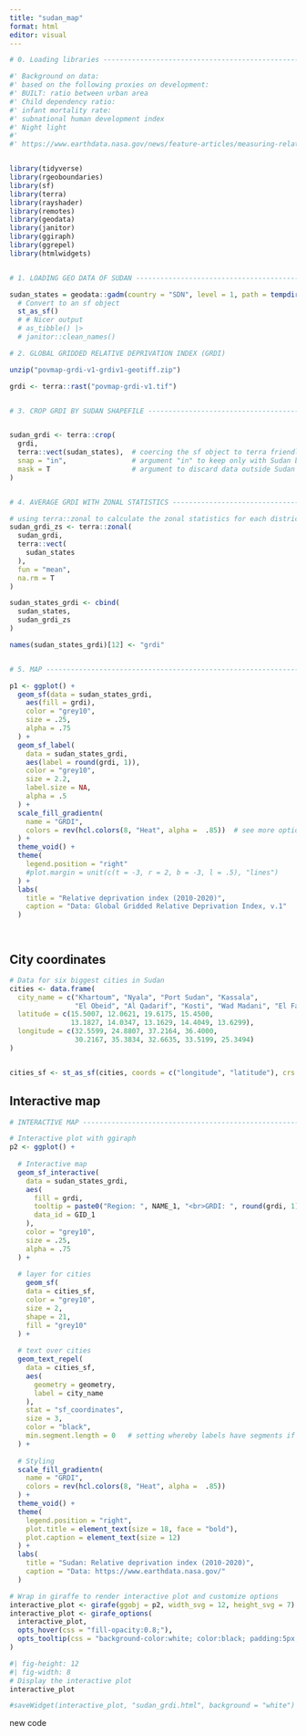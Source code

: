 ```yaml
---
title: "sudan_map"
format: html
editor: visual
---
```




```r

# 0. Loading libraries ----------------------------------------------------

#' Background on data:
#' based on the following proxies on development:
#' BUILT: ratio between urban area
#' Child dependency ratio: 
#' infant mortality rate: 
#' subnational human development index
#' Night light
#' 
#' https://www.earthdata.nasa.gov/news/feature-articles/measuring-relative-poverty-deprivation-around-globe


library(tidyverse) 
library(rgeoboundaries) 
library(sf)
library(terra) 
library(rayshader) 
library(remotes) 
library(geodata)
library(janitor)
library(ggiraph)
library(ggrepel)
library(htmlwidgets)


# 1. LOADING GEO DATA OF SUDAN ---------------------------------------------

sudan_states = geodata::gadm(country = "SDN", level = 1, path = tempdir()) |> 
  # Convert to an sf object
  st_as_sf() 
  # # Nicer output
  # as_tibble() |> 
  # janitor::clean_names()

# 2. GLOBAL GRIDDED RELATIVE DEPRIVATION INDEX (GRDI)

unzip("povmap-grdi-v1-grdiv1-geotiff.zip")

grdi <- terra::rast("povmap-grdi-v1.tif")


# 3. CROP GRDI BY SUDAN SHAPEFILE ----------------------------------------


sudan_grdi <- terra::crop(
  grdi,
  terra::vect(sudan_states),  # coercing the sf object to terra friendly format
  snap = "in",                # argument "in" to keep only with Sudan boundaries
  mask = T                    # argument to discard data outside Sudan boundaries 
)


# 4. AVERAGE GRDI WITH ZONAL STATISTICS ----------------------------------

# using terra::zonal to calculate the zonal statistics for each district 
sudan_grdi_zs <- terra::zonal(
  sudan_grdi,
  terra::vect(
    sudan_states
  ),
  fun = "mean",
  na.rm = T
)

sudan_states_grdi <- cbind(
  sudan_states,
  sudan_grdi_zs
)

names(sudan_states_grdi)[12] <- "grdi"


# 5. MAP ------------------------------------------------------------------

p1 <- ggplot() +
  geom_sf(data = sudan_states_grdi,
    aes(fill = grdi),
    color = "grey10",
    size = .25,
    alpha = .75
  ) +
  geom_sf_label(
    data = sudan_states_grdi,
    aes(label = round(grdi, 1)),
    color = "grey10",
    size = 2.2,
    label.size = NA,
    alpha = .5
  ) +
  scale_fill_gradientn(
    name = "GRDI",
    colors = rev(hcl.colors(8, "Heat", alpha =  .85))  # see more options with hcl.pals()
  ) +
  theme_void() +
  theme(
    legend.position = "right"
    #plot.margin = unit(c(t = -3, r = 2, b = -3, l = .5), "lines")
  ) +
  labs(
    title = "Relative deprivation index (2010-2020)",
    caption = "Data: Global Gridded Relative Deprivation Index, v.1"
  )




```


## City coordinates

```r


# Data for six biggest cities in Sudan
cities <- data.frame(
  city_name = c("Khartoum", "Nyala", "Port Sudan", "Kassala", 
                "El Obeid", "Al Qadarif", "Kosti", "Wad Madani", "El Fasher"),
  latitude = c(15.5007, 12.0621, 19.6175, 15.4500, 
               13.1827, 14.0347, 13.1629, 14.4049, 13.6299),
  longitude = c(32.5599, 24.8807, 37.2164, 36.4000, 
                30.2167, 35.3834, 32.6635, 33.5199, 25.3494)
)


cities_sf <- st_as_sf(cities, coords = c("longitude", "latitude"), crs = 4326)

```


## Interactive map

```r
# INTERACTIVE MAP ---------------------------------------------------------

# Interactive plot with ggiraph
p2 <- ggplot() +
  
  # Interactive map
  geom_sf_interactive(
    data = sudan_states_grdi,
    aes(
      fill = grdi,
      tooltip = paste0("Region: ", NAME_1, "<br>GRDI: ", round(grdi, 1)),  
      data_id = GID_1  
    ),
    color = "grey10",
    size = .25,
    alpha = .75
  ) +
  
  # layer for cities 
    geom_sf(
    data = cities_sf,
    color = "grey10",      
    size = 2,            
    shape = 21,          
    fill = "grey10"      
  ) +
  
  # text over cities 
  geom_text_repel(
    data = cities_sf,
    aes(
      geometry = geometry,
      label = city_name
    ),
    stat = "sf_coordinates",
    size = 3,
    color = "black",
    min.segment.length = 0   # setting whereby labels have segments if moved
  ) +
  
  # Styling
  scale_fill_gradientn(
    name = "GRDI",
    colors = rev(hcl.colors(8, "Heat", alpha =  .85))
  ) +
  theme_void() +
  theme(
    legend.position = "right",
    plot.title = element_text(size = 18, face = "bold"),
    plot.caption = element_text(size = 12)
  ) +
  labs(
    title = "Sudan: Relative deprivation index (2010-2020)",
    caption = "Data: https://www.earthdata.nasa.gov/"
  )

# Wrap in giraffe to render interactive plot and customize options
interactive_plot <- girafe(ggobj = p2, width_svg = 12, height_svg = 7)
interactive_plot <- girafe_options(
  interactive_plot,
  opts_hover(css = "fill-opacity:0.8;"),
  opts_tooltip(css = "background-color:white; color:black; padding:5px; border-radius:5px;")
)

#| fig-height: 12
#| fig-width: 8
# Display the interactive plot
interactive_plot

#saveWidget(interactive_plot, "sudan_grdi.html", background = "white")
```


new code